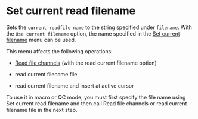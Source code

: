 # Set current read filename

Sets the ``current readfile name`` to the string specified under ``filename``. With the ``Use current filename`` option, the name specified in the [Set current filename](/en/help/macro/set-current-filename) menu can be used.

This menu affects the following operations:

- [Read file channels](/en/help/edit/read-file-channels) (with the read current filename option)

- read current filename file

- read current filename and insert at active cursor

To use it in macro or QC mode, you must first specify the file name using Set current read filename and then call Read file channels or read current filename file in the next step.
